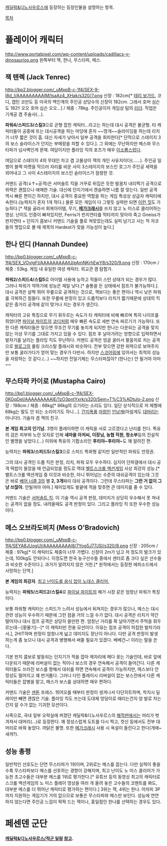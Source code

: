 [[캐딜락&디노사우르스]]에 등장하는 등장인물을 설명하는 항목.

[[목차]]
= 플레이어 캐릭터 =
http://www.portalpixel.com/wp-content/uploads/cadillacs-y-dinosaurios.png
왼쪽부터 잭, 한나, 무스타파, 메스.

== 잭 텐렉 (Jack Tenrec) ==
http://bp2.blogger.com/_uMxpB-c-1f4/SEX-9-I8d_I/AAAAAAAAAIM/IsaAz4_XHak/s320/7.png
신장 : 182cm[* [[테리 보가드]], 코디, 캡틴 코만도 등 미국의 백인계의 주인공 상당수의 신장이 182cm. 그래서 호머 심슨도 182!! 오오 호머 심슨 오오...]  / 체중 : 78kg. 주인공이자 게임상 팀의 [[리더]]. 직업은 기계공 겸 주술사(…).

'''파워4/스피드3/스킬3'''으로 균형 잡힌 캐릭터...라고는 하는데 대시 공격은 불균형. 타 캐릭터들이 공중에 뜨는 대시공격을 하는 마당에 혼자 ~~땅개~~슬라이딩을 하는데 리치가 너무 짧은 것이 흠. 대신 자세가 낮아서 일부 공격을 회피한다[* 단적으로 스테이지 3의 보스 슬라이스가 던지는 부메랑을 피할 수 있다.]. 그 외에는 무난하지만 메스와 무스타파가 넘사벽인게 문제. 여담이지만 플라잉 킥의 포즈가 매우 [[이소룡]]스럽다.

여담으로 스테이지 4의 무대인 차고 겸 고물상이 잭의 개인 사유지이다(……). 주인공 일행이 블랙 마켓을 막으러 자리를 비운 사이 3스테이지의 보스인 호그가 주인공 세력을 꾀어내고 그 사이 4스테이지의 보스인 슬라이스가 점령한 것.

커맨드 공격(↓↑+공격)은 서머솔트 킥을 거꾸로 뒤집은 듯한 발꿈치 내리찍기 공격으로 위력은 괜찮으나 애매한 기술. 대신에 던지기에서 캔슬하면 나름 잘 맞는다. 일반 공격 역시 빠른 편이긴 하지만, 대시 공격이 중요한 역할을 하는 게임 특성상 상급자 캐릭터에 속한다.(능력치가 혼자 1개 적다.) 물론 모든 게임이 다 그렇듯 실력만 되면 [http://www.youtube.com/watch?v=Qb8hhKfQTo4 이런 짓]도 가능하다.[* 잭을 골라서 회복아이템, 무기, '''[[메가크래시]]'''를 쓰지 않고 노 미스로 클리어하는 영상. 난이도 인증이 빠져있지만, Ferris가 펀치연타를 막타까지 맞아야 죽고 Gneiss가 펀치연타 + 던지기 콤보나 커맨드 기술을 풀로 쳐맞았는데도 실피 남기고 사는 적 자코들의 맷집으로 볼 때 제목의 Hardest가 맞을 가능성이 높다.]

== 한나 던디 (Hannah Dundee) ==
http://bp0.blogger.com/_uMxpB-c-1f4/SEX_VOvlgFI/AAAAAAAAAIU/eAmNKrhEwY8/s320/9.png
신장 : 170cm  / 체중 : 53kg. 게임 내 유일한 여성 캐릭터. 외교관 겸 탐험가.

'''파워2/스피드4/스킬5'''로 아이템 사용에 능하고 적들이 스턴 상태가 되는 경우가 많다. 그러나 파워가 약하기에 성능은 제일 낮다.[* 술통을 든 상태에서 점프가 불가능하다.]. 대시 공격은 살짝 뛰어 무릎으로 공격하는 것으로, 잭보다는 좋은 편이나 역시 낮은 파워를 극복하긴 힘들다. 또한 무릎에 판정이 있고 드롭킥보다 리치가 짧기때문에 상대의 킥 같은 중거리 공격에 같이 맞거나 지는 경우가 생긴다.

캐릭터의 고유 특징으로 무기 휘두르는 속도가 타 캐릭터에 비해 빠르며 특히 나이프를 쥐었다면 [[파이널 파이트]]의 [[코디]]처럼 매우 빠른 속도로 세번 연속 찌르기가 가능하다. 또한 다른 캐릭터들은 맞으면 무조건 무기를 놓치게 되지만 한나는 다운되는 공격을 맞지 않는 이상 무기를 그대로 가지고 있을 수 있다. 점프 후 날아가려는 방향으로 입력하면서 발차기를 날리는 플라잉 킥도 무난하다. 커맨드 공격은 빙글 굴러서 팔꿈치로 치는 공격으로 [[발로그]]의 롤링 크리스탈 플래시와 비슷하다. 전부 맞으면 강한 위력으로 보여주지만 보통 굴러가다가 얻어 맞는 경우가 다반사. 하지만 [[스코어링]]에 있어서는 최적의 성능을 자랑하는 것 같다.(...) ~~하지만 전일기체는 무스타파잖아? (한나는) 안 될거야 아마~~

== 무스타파 카이로 (Mustapha Cairo) ==
http://bp1.blogger.com/_uMxpB-c-1f4/SEX-0KGqDeI/AAAAAAAAAIE/1zO3pntYxrk/s320/Sem+T%C3%ADtulo-2.png
신장 : 198cm  / 체중 : 68kg[* 86kg의 오기라는 소리도 있다. 일단 상식적으로 저 체형에 68kg는 말도 안 되는 소리이기도 하니...]. [[간지폭풍]] [[아랍인]] [[인남캐]](아쉽게도 [[대머리]]는 아니다!). 기술자 겸 잭의 친구. 

'''본 게임 최고의 인기남.''' 3명이 플레이하면 이 캐릭을 서로 고르겠다고 난리를 친다. 특유의 검은 피부와 노란 모자로 인해 '''새마을 아저씨, 이장님, 농협 직원, 청소부'''등의 전설적인 별명을 낳았다.(...) 이외에 특유의 기합소리인  '''후리야~후리야~'''도 꽤 알려진 편.

능력치는 '''파워3/스피드5/스킬3'''으로 스피드 특화형 같지만 일반적인 파워도 안정권.

그의 대시 공격인 드롭 킥은 판정, 리치, 파워 모두 우수하다. 심지어 던파갤에서 대시 공격 떡밥이 돌았을 때 언급되었을 정도로 역대 [[벨트스크롤 액션게임]] 사상 최강의 성능.[* 밸트스크롤 액션게임 중 이것과 비슷한, 아니 뛰어넘는 수준의 대쉬공격이 있는데 그것은 바로 [[베어 너클 3]]의 별 '''2, 3개'''짜리 대쉬 공격이다. 그런데 무스타파는 '''그런 거 없이 그냥 쓰잖아.''' 안될꺼야 아마.] 재미있게도 발끝에 적을 맞추면 큰 데미지를 줄 수 있다.

커맨드 기술은 [[서머솔트 킥]]. 이 기술 역시 공격 판정, 데미지가 상당히 우수해서 못 쳐내는 공격이 없을 정도. 내려올때도 공격 판정이 있다. 그리고 플라잉 킥 또한 우수한 성능이다.

== 메스 오브라도비치 (Mess O'Bradovich) ==
http://bp0.blogger.com/_uMxpB-c-1f4/SEYA8JUogUI/AAAAAAAAAI8/7Yog5J77JSI/s320/8.png
신장 : 205cm  / 체중 : 97kg[* 이 캐릭터도 체중이 너무 가볍다. 신장이 2m가 넘고 저 정도의 벌크가 있는데, 100kg도 안되다니. 이정도면 한국 농구선수들 중에서 센터로 좀 크다 싶은 선수들과 비슷한 수준이다.]. 과거가 알려지지 않은 거한.[* 원작에서는 등장한 에피소드에서 사망하는 단역.]

'''본 게임의 최강자'''. [[http://youtu.be/ucstCpfoqnc|최고 난이도를 음식 없이 노데스 클리어.]]

능력치는 '''파워5/스피드2/스킬4'''로 [[파이널 파이트]]의 해거 시장 같은 엄청난 파워가 특징이다.

보통 파워형 캐릭터는 스피드가 느려서 성능에서 뒤쳐지는 경우가 많으나, 메스는 대시 관련 성능이 우수하기 때문에 그런 점을 거의 느낄 수가 없다. 대시 공격은 리치가 약간 떨어지나 대시 점프 공격은 상당히 쓸만한 편. 엄청난 거리를 확 날아가면서 주먹을 휘두르는데--[황물기]--[* 이 캐릭터만 전용 모션이다. 이유는 점프 공격이 허접한 발차기라서.], 2HIT하며 판정이 엄청나게 넓고 데미지도 장난이 아니다. 다만 공격 판정이 발생하는게 좀 늦으니 대시 공격과 병행해서 써줄 필요가 있겠다.  베베건~! 이라는 말을 쓴다.    

기본 펀치 콤보로 발동되는 던지기가 적을 잡아 제자리에 메다 꽂는 기술인데, 바로 앞에 다운되기 때문에 리버설이 없는 적이나 보스의 경우 연속해서 공격이 들어간다. 다른 캐릭터들도 쓰러진 보스를 향해서 대쉬를 하면 연속해서 공격이 가능하지만, 메스보다 안정성도 떨어지고 꽤 번거롭다. 그러니 다인 플레이시 리버설이 없는 보스전에서 다른 캐릭터들은 잡병을 맡고, 메스가 보스를 상대하면 매우 편하다.

커맨드 기술은 [[센톤]] 프레스. 뛰어오를 때부터 판정이 생겨나서 다단히트하며, 착지시 딜레이만 빼면 괜찮은 기술. 플라잉 킥도 쓰는데 도대체 엉덩이로 때리는건지 양 발로 차는건지 알 수가 없는 기괴한 모션이다.

사족으로, 국내 일부 오락실에 퍼졌던 캐딜락&디노사우르스의 [[해적판]]에서는 머리가 벗겨져서 대머리(...)로 등장한다. 꽤 정성스럽게 도트를 다시 찍고, 컷신 등에서도 전부 대머리로 바꿔 놓았다. 까닭은 불명. 또한 [[메가크래시]] 사용 시 욕설이 들린다고 한다(개애~새꺄?).

== 성능 총평 ==
일반적인 선호도는 단연 무스타파가 1위이며, 2위로는 메스를 꼽는다. 다만 실력이 좋을 수록 무스타파보다 메스를 선호하는 경향이 강해지며, 최고 난이도 노 미스 클리어가 가능한 초고수들은 대부분 메스를 1위로 평가한다.[* 유튜브 등의 동영상 최고의 캐릭터로스크롤 액션게임의 노 미스 플레이 영상을 여러 개 올려 놓은 고수들의 코멘트를 봐도, 대부분 메스를 더 뛰어난 캐릭터로 평가하는 편이다.] 3위는 잭, 4위는 한나. 어차피 3P까지 지원하는 게임기가 거의 없으므로 보통은 무스타파와 메스만 보인다. 성능에 연연하지 않는다면 주인공 느낌이 팍팍 드는 잭이나, 홍일점인 한나를 선택하는 경우도 있다.

= 페센덴 군단 =
'''[[캐딜락&디노사우르스/적군 일람]] [[참고]].'''
